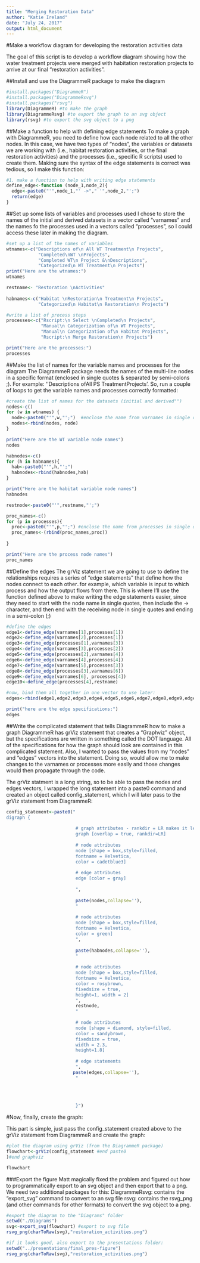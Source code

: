 ```yaml
---
title: "Merging Restoration Data"
author: "Katie Ireland"
date: "July 24, 2017"
output: html_document
---
```


#Make a workflow diagram for developing the restoration activities data

The goal of this script is to develop a workflow diagram showing how the water treatment projects were merged with habitation restoration projects to arrive at our final "restoration activities".

##Install and use the DiagrammeR package to make the diagram
```r
#install.packages("DiagrammeR")
#install.packages("DiagrammeRsvg")
#install.packages("rsvg")
library(DiagrammeR) #to make the graph
library(DiagrammeRsvg) #to export the graph to an svg object
library(rsvg) #to export the svg object to a png
```

##Make a function to help with defining edge statements
To make a graph with DiagrammeR, you need to define how each node related to all the other nodes.  In this case, we have two types of "nodes", the variables or datasets we are working with (i.e., habitat restoration activities, or the final restoration activities) and the processes (i.e., specific R scripts) used to create them. Making sure the syntax of the edge statements is correct was tedious, so I make this function:

```r
#1. make a function to help with writing edge statements
define_edge<-function (node_1,node_2){
  edge<-paste0("'",node_1,"' ->"," '",node_2,"';")
  return(edge)
}
```

##Set up some lists of variables and processes used
I chose to store the names of the initial and derived datasets in a vector called "varnames" and the names fo the processes used in a vectors called "processes", so I could access these later in making the diagram.

```r
#set up a list of the names of variables
wtnames<-c("Descriptions of\n All WT Treatment\n Projects", 
            "Completed\nWT \nProjects", 
            "Completed WT\n Project &\nDescriptions",
            "Categorized\n WT Treatment\n Projects")
print("Here are the wtnames:")
wtnames

restname<- "Restoration \nActivities"
  
habnames<-c("Habitat \nRestoration\n Treatment\n Projects",
            "Categorized\n Habitat\n Restoration\n Projects")

#write a list of process steps
processes<-c("Rscript:\n Select \nCompleted\n Projects", 
             "Manual\n Categorization of\n WT Projects",
             "Manual\n Categorization of\n Habitat Projects",
             "Rscript:\n Merge Restoration\n Projects")

print("Here are the processes:")
processes

```

##Make the list of names for the variable names and processes for the diagram
The DiagrammeR package needs the names of the multi-line nodes in a specific format (enclosed in single quotes & separated by semi-colons ;).  For example: ''Descriptions of\n All PS Treatment\n Projects'.  So, run a couple of loops to get the variable names and processes correctly formatted:

```r
#create the list of names for the datasets (initial and derived"")
nodes<-c()
for (w in wtnames) {
  node<-paste0("'",w,"';")  #enclose the name from varnames in single quotes, end with a ;
  nodes<-rbind(nodes, node)
}

print("Here are the WT variable node names")
nodes

habnodes<-c()
for (h in habnames){
  hab<-paste0("'",h,"';")
  habnodes<-rbind(habnodes,hab)
}

print("Here are the habitat variable node names")
habnodes

restnode<-paste0("'",restname,"';")

proc_names<-c()
for (p in processes){
  proc<-paste0("'",p,"';") #enclose the name from processes in single quotes, end with a ;
  proc_names<-(rbind(proc_names,proc))
  
}

print("Here are the process node names")
proc_names

```

##Define the edges
The grViz statement we are going to use to define the relationships requires a series of "edge statements" that define how the nodes connect to each other..for example, which variable is input to which process and how the output flows from there. This is where I'll use the function defined above to make writing the edge statements easier, since they need to start with the node name in single quotes, then include the -> character, and then end with the receiving node in single quotes and ending in a semi-colon (;)

```r
#define the edges
edge1<-define_edge(varnames[1],processes[1])
edge2<-define_edge(varnames[2],processes[1])
edge3<-define_edge(processes[1],varnames[3])
edge4<-define_edge(varnames[3],processes[2])
edge5<-define_edge(processes[2],varnames[4])
edge6<-define_edge(varnames[4],processes[4])
edge7<-define_edge(varnames[5],processes[3])
edge8<-define_edge(processes[3],varnames[6])
edge9<-define_edge(varnames[6], processes[4])
edge10<-define_edge(processes[4],restname)

#now, bind them all together in one vector to use later:
edges<-rbind(edge1,edge2,edge3,edge4,edge5,edge6,edge7,edge8,edge9,edge10)

print("here are the edge specifications:")
edges
```

##Write the complicated statement that tells DiagrammeR how to make a graph
DiagrammeR has grViz statement that creates a "Graphviz" object, but the specifications are written in something called the DOT language.  All of the specifications for how the graph should look are contained in this complicated statement. Also, I wanted to pass the values from my "nodes" and "edges" vectors into the statement.  Doing so, would allow me to make changes to the varnames or processes more easily and those changes would then propagate through the code. 

The grViz statment is a long string, so to be able to pass the nodes and edges vectors, I wrapped the long statement into a paste0 command and created an object called config_statement, which I will later pass to the grViz statement from DiagrammeR:

```r
config_statement<-paste0("
digraph {
                          
                          # graph attributes - rankdir = LR makes it left to right rather than vertical
                          graph [overlap = true, rankdir=LR]
                          
                          # node attributes
                          node [shape = box,style=filled, 
                          fontname = Helvetica,
                          color = cadetblue3]
                          
                          # edge attributes
                          edge [color = gray]
                          
                          ", 
                          
                          paste(nodes,collapse=''),
                          "
    
                          # node attributes
                          node [shape = box,style=filled, 
                          fontname = Helvetica,
                          color = green]
                          ",
                          
                          paste(habnodes,collapse=''),
                          "
                          
                          # node attributes
                          node [shape = box,style=filled, 
                          fontname = Helvetica,
                          color = rosybrown,
                          fixedsize = true,
                          height=1, width = 2]
                          ",
                          restnode,
                          "
                          
                          # node attributes
                          node [shape = diamond, style=filled,
                          color = sandybrown,
                          fixedsize = true,
                          width = 2.3,
                          height=1.8]
                          
                          # edge statements
                          ",
                         paste(edges,collapse=''),
                          "
                         
                          
                          
                          
                          }")

```

#Now, finally, create the graph:

This part is simple, just pass the config_statement created above to the grViz statement from DiagrammeR and create the graph:

```r
#plot the diagram using grViz (from the DiagrammeR package)
flowchart<-grViz(config_statement #end paste0
)#end graphviz

flowchart

```

###Export the figure
Matt magically fixed the problem and figured out how to programmatically export to an svg object and then export that to a png.  We need two additional packages for this:
DiagrammeRsvg: contains the "export_svg" command to convert to an svg file
rsvg: contains the rsvg_png (and other commands for other formats) to convert the svg object to a png.

```r
#export the diagram to the "Diagrams" folder
setwd("./Diagrams")
svg<-export_svg(flowchart) #export to svg file
rsvg_png(charToRaw(svg),"restoration_activities.png")

#if it looks good, also export to the presentations folder:
setwd("../presentations/final_pres-figure")
rsvg_png(charToRaw(svg),"restoration_activities.png")


```


